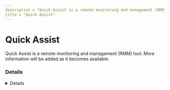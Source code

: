 ```yaml
---
description = "Quick Assist is a remote monitoring and management (RMM) tool. More information will be added as it becomes available."
title = "Quick Assist"
---
```




# Quick Assist

Quick Assist is a remote monitoring and management (RMM) tool. More information will be added as it becomes available.

### Details
<Details author={""}
         category={""}
         created={""}
         website={""}
         lastModified={""}
         privileges={""}
         free={ "" }
         verification={""}
/>

#### Installation Paths
<Card code={ ["quickassist.exe"] }/>





### Forensic Artifacts




#### Network Artifacts
<EuiSpacer size="xl"/>
<NetworkArtifactsTable data={ [{"Description": "Known remote domains", "Domains": ["*.support.services.microsoft.com"], "Ports": []}] }/>




### Detections
- Detects potential network activity of Quick Assist RMM tool
  - [Sigma Rule](https://github.com/magicsword-io/LOLRMM/blob/main/detections/sigma/quick_assist_network_sigma.yml)
- Detects potential processes activity of Quick Assist RMM tool
  - [Sigma Rule](https://github.com/magicsword-io/LOLRMM/blob/main/detections/sigma/quick_assist_processes_sigma.yml)



